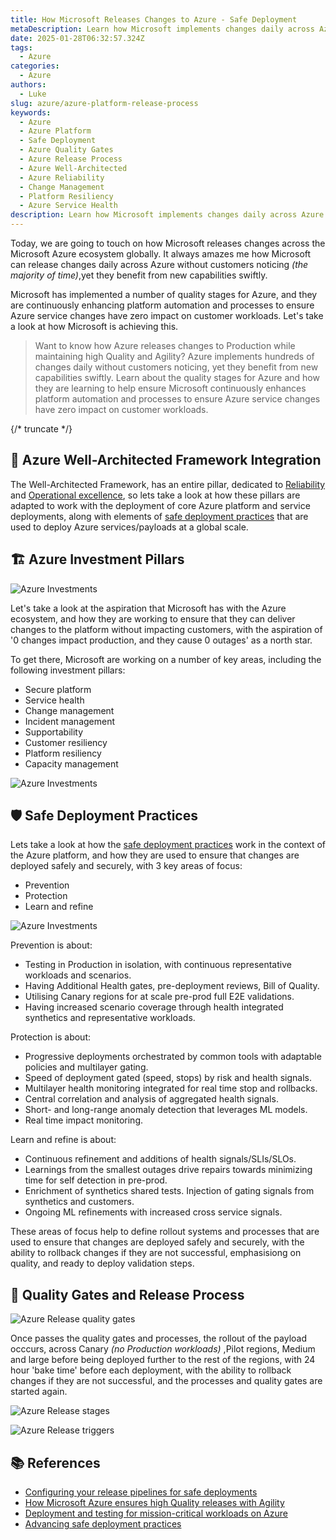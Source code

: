 ```yaml
---
title: How Microsoft Releases Changes to Azure - Safe Deployment
metaDescription: Learn how Microsoft implements changes daily across Azure using safe deployment practices, quality gates, and automated processes.
date: 2025-01-28T06:32:57.324Z
tags:
  - Azure
categories:
  - Azure
authors:
  - Luke
slug: azure/azure-platform-release-process
keywords:
  - Azure
  - Azure Platform
  - Safe Deployment
  - Azure Quality Gates
  - Azure Release Process
  - Azure Well-Architected
  - Azure Reliability
  - Change Management
  - Platform Resiliency
  - Azure Service Health
description: Learn how Microsoft implements changes daily across Azure using safe deployment practices, quality gates, and automated processes.
---
```


Today, we are going to touch on how Microsoft releases changes across the Microsoft Azure ecosystem globally. It always amazes me how Microsoft can release changes daily across Azure without customers noticing _(the majority of time)_,yet they benefit from new capabilities swiftly. 

Microsoft has implemented a number of quality stages for Azure, and they are continuously enhancing platform automation and processes to ensure Azure service changes have zero impact on customer workloads. Let's take a look at how Microsoft is achieving this.

> Want to know how Azure releases changes to Production while maintaining high Quality and Agility? Azure implements hundreds of changes daily without customers noticing, yet they benefit from new capabilities swiftly. Learn about the quality stages for Azure and how they are learning to help ensure Microsoft continuously enhances platform automation and processes to ensure Azure service changes have zero impact on customer workloads.


{/* truncate */}

## 🎯 Azure Well-Architected Framework Integration

The Well-Architected Framework, has an entire pillar, dedicated to [Reliability](https://learn.microsoft.com/azure/well-architected/reliability/?WT.mc_id=AZ-MVP-5004796) and [Operational excellence](https://learn.microsoft.com/azure/well-architected/operational-excellence/?WT.mc_id=AZ-MVP-5004796), so lets take a look at how these pillars are adapted to work with the deployment of core Azure platform and service deployments, along with elements of [safe deployment practices](https://learn.microsoft.com/devops/operate/safe-deployment-practices?WT.mc_id=AZ-MVP-5004796) that are used to deploy Azure services/payloads at a global scale.

## 🏗️ Azure Investment Pillars

![Azure Investments](images/Azure_SDPInvestment.PNG)

Let's take a look at the aspiration that Microsoft has with the Azure ecosystem, and how they are working to ensure that they can deliver changes to the platform without impacting customers, with the aspiration of '0 changes impact production, and they cause 0 outages' as a north star.

To get there, Microsoft are working on a number of key areas, including the following investment pillars:

* Secure platform
* Service health
* Change management
* Incident management
* Supportability
* Customer resiliency
* Platform resiliency
* Capacity management

![Azure Investments](images/Azure_SDPQualitryPillars.PNG)

## 🛡️ Safe Deployment Practices

Lets take a look at how the [safe deployment practices](https://learn.microsoft.com/devops/operate/safe-deployment-practices?WT.mc_id=AZ-MVP-5004796) work in the context of the Azure platform, and how they are used to ensure that changes are deployed safely and securely, with 3 key areas of focus:

* Prevention
* Protection
* Learn and refine

![Azure Investments](images/Azure_SDP.PNG)

Prevention is about:

* Testing in Production in isolation, with continuous representative workloads and scenarios. 
* Having Additional Health gates, pre-deployment reviews, Bill of Quality.
* Utilising Canary regions for at scale pre-prod full E2E validations.
* Having increased scenario coverage through health integrated synthetics and representative workloads.

Protection is about:

* Progressive deployments orchestrated by common tools with adaptable policies and multilayer gating.
* Speed of deployment gated (speed, stops) by risk and health signals.
* Multilayer health monitoring integrated for real time stop and rollbacks.
* Central correlation and analysis of aggregated health signals.
* Short- and long-range anomaly detection that leverages ML models.
* Real time impact monitoring.

Learn and refine is about:

* Continuous refinement and additions of health signals/SLIs/SLOs.
* Learnings from the smallest outages drive repairs towards minimizing time for self detection in pre-prod.
* Enrichment of synthetics shared tests. Injection of gating signals from synthetics and customers.
* Ongoing ML refinements with increased cross service signals.

These areas of focus help to define rollout systems and processes that are used to ensure that changes are deployed safely and securely, with the ability to rollback changes if they are not successful, emphasisiong on quality, and ready to deploy validation steps.

## 🎯 Quality Gates and Release Process

![Azure Release quality gates](images/Azure_SDPQualityGates.PNG)

Once passes the quality gates and processes, the rollout of the payload occcurs, across Canary _(no Production workloads)_ ,Pilot regions, Medium and large before being deployed further to the rest of the regions, with 24 hour 'bake time' before each deployment, with the ability to rollback changes if they are not successful, and the processes and quality gates are started again.

![Azure Release stages](images/Azure_SDPQualityGatesRelease.PNG)

![Azure Release triggers](images/AzureSDP_Triggers.png)

## 📚 References

* [Configuring your release pipelines for safe deployments](https://devblogs.microsoft.com/devops/configuring-your-release-pipelines-for-safe-deployments/?WT.mc_id=AZ-MVP-5004796)
* [How Microsoft Azure ensures high Quality releases with Agility](https://ignite.microsoft.com/en-US/sessions/BRK243)
* [Deployment and testing for mission-critical workloads on Azure](https://learn.microsoft.com/azure/architecture/reference-architectures/containers/aks-mission-critical/mission-critical-deploy-test?WT.mc_id=AZ-MVP-5004796)
* [Advancing safe deployment practices](https://azure.microsoft.com/blog/advancing-safe-deployment-practices/?WT.mc_id=AZ-MVP-5004796)